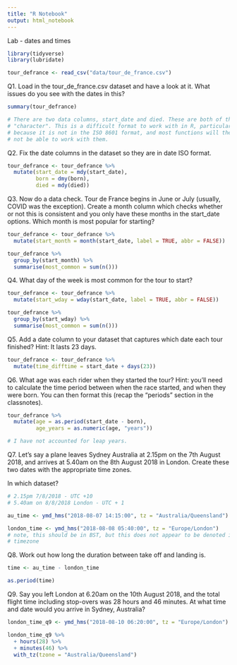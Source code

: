 ```yaml
---
title: "R Notebook"
output: html_notebook
---
```


Lab - dates and times

```r
library(tidyverse)
library(lubridate)

tour_defrance <- read_csv("data/tour_de_france.csv")
```

Q1. Load in the tour_de_france.csv dataset and have a look at it. What issues do you see with the dates in this?
```r
summary(tour_defrance)

# There are two data columns, start_date and died. These are both of the class 
# "character". This is a difficult format to work with in R, particularly
# because it is not in the ISO 8601 format, and most functions will therefore
# not be able to work with them.
```

Q2. Fix the date columns in the dataset so they are in date ISO format.
```r
tour_defrance <- tour_defrance %>%
  mutate(start_date = mdy(start_date),
         born = dmy(born),
         died = mdy(died))
```

Q3. Now do a data check. Tour de France begins in June or July (usually, COVID was the exception). Create a month column which checks whether or not this is consistent and you only have these months in the start_date options. Which month is most popular for starting?
```r
tour_defrance <- tour_defrance %>%
  mutate(start_month = month(start_date, label = TRUE, abbr = FALSE))

tour_defrance %>%
  group_by(start_month) %>%
  summarise(most_common = sum(n()))

```

Q4. What day of the week is most common for the tour to start?
```r
tour_defrance <- tour_defrance %>%
  mutate(start_wday = wday(start_date, label = TRUE, abbr = FALSE))

tour_defrance %>%
  group_by(start_wday) %>%
  summarise(most_common = sum(n()))
```

Q5. Add a date column to your dataset that captures which date each tour finished? Hint: It lasts 23 days.
```r
tour_defrance <- tour_defrance %>%
  mutate(time_difftime = start_date + days(23))
```

Q6. What age was each rider when they started the tour? Hint: you’ll need to calculate the time period between when the race started, and when they were born. You can then format this (recap the “periods” section in the classnotes).
```r
tour_defrance %>%
  mutate(age = as.period(start_date - born),
         age_years = as.numeric(age, "years"))

# I have not accounted for leap years.
```

Q7. Let’s say a plane leaves Sydney Australia at 2.15pm on the 7th August 2018, and arrives at 5.40am on the 8th August 2018 in London. Create these two dates with the appropriate time zones.

In which dataset?

```r
# 2.15pm 7/8/2018 - UTC +10
# 5.40am on 8/8/2018 London - UTC + 1

au_time <- ymd_hms("2018-08-07 14:15:00", tz = "Australia/Queensland")

london_time <- ymd_hms("2018-08-08 05:40:00", tz = "Europe/London")
# note, this should be in BST, but this does not appear to be denoted in the 
# timezone


```

Q8. Work out how long the duration between take off and landing is.
```r
time <- au_time - london_time

as.period(time)
```

Q9. Say you left London at 6.20am on the 10th August 2018, and the total flight time including stop-overs was 28 hours and 46 minutes. At what time and date would you arrive in Sydney, Australia?
```r
london_time_q9 <- ymd_hms("2018-08-10 06:20:00", tz = "Europe/London")

london_time_q9 %>%
  + hours(28) %>%
  + minutes(46) %>%
  with_tz(tzone = "Australia/Queensland")



```


